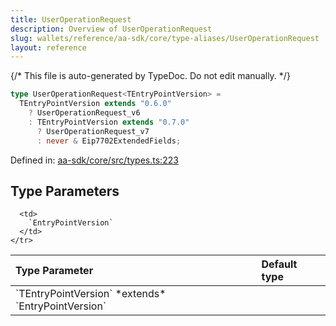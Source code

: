 ```yaml
---
title: UserOperationRequest
description: Overview of UserOperationRequest
slug: wallets/reference/aa-sdk/core/type-aliases/UserOperationRequest
layout: reference
---
```


{/* This file is auto-generated by TypeDoc. Do not edit manually. */}

```ts
type UserOperationRequest<TEntryPointVersion> =
  TEntryPointVersion extends "0.6.0"
    ? UserOperationRequest_v6
    : TEntryPointVersion extends "0.7.0"
      ? UserOperationRequest_v7
      : never & Eip7702ExtendedFields;
```

Defined in: [aa-sdk/core/src/types.ts:223](https://github.com/alchemyplatform/aa-sdk/blob/0cc60e9f694c242d91befdaa2f26cdec3ee389c5/aa-sdk/core/src/types.ts#L223)

## Type Parameters

<table>
  <thead>
    <tr>
      <th align="left">Type Parameter</th>
      <th align="left">Default type</th>
    </tr>
  </thead>

  <tbody>
    <tr>
      <td>
        `TEntryPointVersion` *extends* `EntryPointVersion`
      </td>

      <td>
        `EntryPointVersion`
      </td>
    </tr>

  </tbody>
</table>

